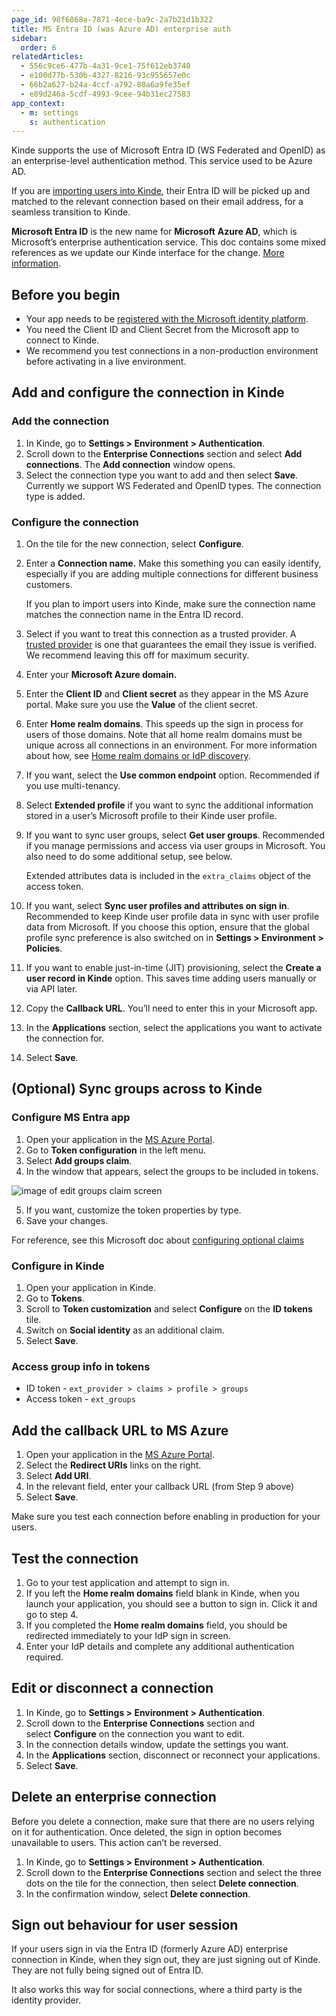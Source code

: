 ```yaml
---
page_id: 98f6868a-7871-4ece-ba9c-2a7b21d1b322
title: MS Entra ID (was Azure AD) enterprise auth
sidebar:
  order: 6
relatedArticles:
  - 556c9ce6-477b-4a31-9ce1-75f612eb3740
  - e100d77b-530b-4327-8216-93c955657e0c
  - 66b2a627-b24a-4ccf-a792-80a6a9fe35ef
  - e89d246a-5cdf-4993-9cee-94b31ec27583
app_context:
  - m: settings
    s: authentication
---
```


Kinde supports the use of Microsoft Entra ID (WS Federated and OpenID) as an enterprise-level authentication method. This service used to be Azure AD.

If you are [importing users into Kinde](/manage-users/add-and-edit/import-users-in-bulk/), their Entra ID will be picked up and matched to the relevant connection based on their email address, for a seamless transition to Kinde.

<Aside>

**Microsoft Entra ID** is the new name for **Microsoft** **Azure AD**, which is Microsoft’s enterprise authentication service. This doc contains some mixed references as we update our Kinde interface for the change. [More information](https://learn.microsoft.com/en-gb/azure/active-directory/fundamentals/new-name).

</Aside>

## **Before you begin**

- Your app needs to be [registered with the Microsoft identity platform](https://learn.microsoft.com/en-us/azure/active-directory/develop/quickstart-register-app).
- You need the Client ID and Client Secret from the Microsoft app to connect to Kinde. 
- We recommend you test connections in a non-production environment before activating in a live environment.

## **Add and configure the connection in Kinde**

### **Add the connection**

1. In Kinde, go to **Settings > Environment > Authentication**.
2. Scroll down to the **Enterprise Connections** section and select **Add connections**. The **Add connection** window opens.
3. Select the connection type you want to add and then select **Save**. Currently we support WS Federated and OpenID types. The connection type is added.

### **Configure the connection**

1. On the tile for the new connection, select **Configure**.
2. Enter a **Connection name.** Make this something you can easily identify, especially if you are adding multiple connections for different business customers.

   <Aside type="warning">

   If you plan to import users into Kinde, make sure the connection name matches the connection name in the Entra ID record.

   </Aside>

3. Select if you want to treat this connection as a trusted provider. A [trusted provider](/authenticate/about-auth/identity-and-verification/) is one that guarantees the email they issue is verified. We recommend leaving this off for maximum security.
4. Enter your **Microsoft Azure domain.**
5. Enter the **Client ID** and **Client secret** as they appear in the MS Azure portal. Make sure you use the **Value** of the client secret.
6. Enter **Home realm domains**. This speeds up the sign in process for users of those domains.
   Note that all home realm domains must be unique across all connections in an environment. For more information about how, see [Home realm domains or IdP discovery](/authenticate/enterprise-connections/home-realm-discovery/).
7. If you want, select the **Use common endpoint** option. Recommended if you use multi-tenancy.
8. Select **Extended profile** if you want to sync the additional information stored in a user’s Microsoft profile to their Kinde user profile.
9. If you want to sync user groups, select **Get user groups**. Recommended if you manage permissions and access via user groups in Microsoft. You also need to do some additional setup, see below.
  
    <Aside>

   Extended attributes data is included in the `extra_claims` object of the access token.

    </Aside>

9. If you want, select **Sync user profiles and attributes on sign in**. Recommended to keep Kinde user profile data in sync with user profile data from Microsoft. If you choose this option, ensure that the global profile sync preference is also switched on in **Settings > Environment > Policies**.
10. If you want to enable just-in-time (JIT) provisioning, select the **Create a user record in Kinde** option. This saves time adding users manually or via API later.
11. Copy the **Callback URL**. You’ll need to enter this in your Microsoft app.
12. In the **Applications** section, select the applications you want to activate the connection for.
13. Select **Save**.

## (Optional) Sync groups across to Kinde

### Configure MS Entra app

1. Open your application in the [MS Azure Portal](https://portal.azure.com/).
2. Go to **Token configuration** in the left menu. 
3. Select **Add groups claim**.
4. In the window that appears, select the groups to be included in tokens.

![image of edit groups claim screen](https://imagedelivery.net/skPPZTHzSlcslvHjesZQcQ/fed278be-bdcd-43b6-7130-8c866928b700/public)

5. If you want, customize the token properties by type.
6. Save your changes.

For reference, see this Microsoft doc about [configuring optional claims](https://learn.microsoft.com/en-us/entra/identity-platform/optional-claims?tabs=appui/) 

### Configure in Kinde

1. Open your application in Kinde.
2. Go to **Tokens**.
3. Scroll to **Token customization** and select **Configure** on the **ID tokens** tile.
4. Switch on **Social identity** as an additional claim.
5. Select **Save**.

### Access group info in tokens

- ID token - `ext_provider > claims > profile > groups`
- Access token - `ext_groups`

## **Add the callback URL to MS Azure**

1. Open your application in the [MS Azure Portal](https://portal.azure.com/).
3. Select the **Redirect URIs** links on the right.
4. Select **Add URI**.
5. In the relevant field, enter your callback URL (from Step 9 above)
6. Select **Save**.

Make sure you test each connection before enabling in production for your users.

## Test the connection

1. Go to your test application and attempt to sign in.
2. If you left the **Home realm domains** field blank in Kinde, when you launch your application, you should see a button to sign in. Click it and go to step 4.
3. If you completed the **Home realm domains** field, you should be redirected immediately to your IdP sign in screen.
4. Enter your IdP details and complete any additional authentication required.

## **Edit or disconnect a connection**

1. In Kinde, go to **Settings > Environment > Authentication**.
2. Scroll down to the **Enterprise Connections** section and select **Configure** on the connection you want to edit.
3. In the connection details window, update the settings you want.
4. In the **Applications** section, disconnect or reconnect your applications.
5. Select **Save**.

## Delete an enterprise connection

<Aside type="danger">

Before you delete a connection, make sure that there are no users relying on it for authentication. Once deleted, the sign in option becomes unavailable to users. This action can’t be reversed.

</Aside>

1. In Kinde, go to **Settings > Environment > Authentication**.
2. Scroll down to the **Enterprise Connections** section and select the three dots on the tile for the connection, then select **Delete connection**.
3. In the confirmation window, select **Delete connection**.

## Sign out behaviour for user session

If your users sign in via the Entra ID (formerly Azure AD) enterprise connection in Kinde, when they sign out, they are just signing out of Kinde. They are not fully being signed out of Entra ID.

It also works this way for social connections, where a third party is the identity provider.
